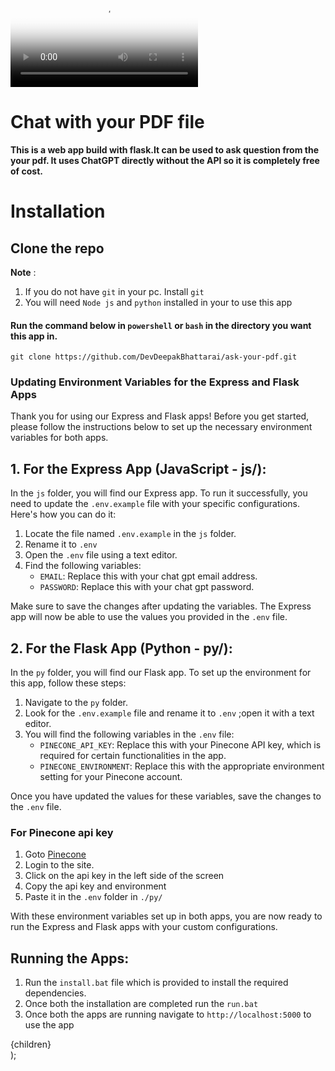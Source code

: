 <video poster="pdf-reader.png" className="w-full" controls>
  <source src="/pdf-reader.mp4" type="video/mp4"></source>
</video>

# Chat with your PDF file

**This is a web app build with flask.It can be used to ask question from the your pdf. It uses ChatGPT directly without the API so it is completely free of cost.**

# Installation

## Clone the repo

**Note** :

1. If you do not have `git` in your pc. Install `git`
1. You will need `Node js` and `python` installed in your to use this app

#### Run the command below in `powershell` or `bash` in the directory you want this app in.

```
git clone https://github.com/DevDeepakBhattarai/ask-your-pdf.git
```

### **Updating Environment Variables for the Express and Flask Apps**

Thank you for using our Express and Flask apps! Before you get started, please follow the instructions below to set up the necessary environment variables for both apps.

## **1. For the Express App (JavaScript - js/):**

In the `js` folder, you will find our Express app. To run it successfully, you need to update the `.env.example` file with your specific configurations. Here's how you can do it:

1. Locate the file named `.env.example` in the `js` folder.
1. Rename it to `.env`
1. Open the `.env` file using a text editor.
1. Find the following variables:
   - `EMAIL`: Replace this with your chat gpt email address.
   - `PASSWORD`: Replace this with your chat gpt password.

Make sure to save the changes after updating the variables. The Express app will now be able to use the values you provided in the `.env` file.

## **2. For the Flask App (Python - py/):**

In the `py` folder, you will find our Flask app. To set up the environment for this app, follow these steps:

1. Navigate to the `py` folder.
2. Look for the `.env.example` file and rename it to `.env` ;open it with a text editor.
3. You will find the following variables in the `.env` file:
   - `PINECONE_API_KEY`: Replace this with your Pinecone API key, which is required for certain functionalities in the app.
   - `PINECONE_ENVIRONMENT`: Replace this with the appropriate environment setting for your Pinecone account.

Once you have updated the values for these variables, save the changes to the `.env` file.

### **For Pinecone api key**

1. Goto [Pinecone](https://app.pinecone.io/)
1. Login to the site.
1. Click on the api key in the left side of the screen
1. Copy the api key and environment
1. Paste it in the `.env` folder in `./py/`

With these environment variables set up in both apps, you are now ready to run the Express and Flask apps with your custom configurations.

## Running the Apps:

1. Run the `install.bat` file which is provided to install the required dependencies.
2. Once both the installation are completed run the `run.bat`
3. Once both the apps are running navigate to `http://localhost:5000` to use the app

  <div className="prose !max-w-screen-lg w-full [&>h1]:text-purple-700 p-4  bg-black text-white [&_:is(code,strong)]:text-white">
    {children}
  </div>
);
